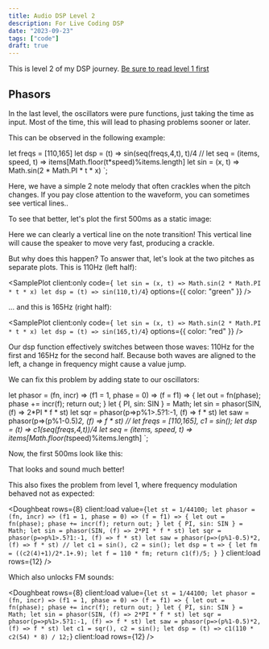 ```yaml
---
title: Audio DSP Level 2
description: For Live Coding DSP
date: "2023-09-23"
tags: ["code"]
draft: true
---
```



This is level 2 of my DSP journey. [Be sure to read level 1 first](https://loophole-letters.netlify.app/dsp-lvl1/)

## Phasors

In the last level, the oscillators were pure functions, just taking the time as input.
Most of the time, this will lead to phasing problems sooner or later.

This can be observed in the following example:

let freqs = [110,165]
let dsp = (t) => sin(seq(freqs,4,t), t)/4
//
let seq = (items, speed, t) => items[Math.floor(t*speed)%items.length]
let sin = (x, t) => Math.sin(2 * Math.PI * t * x)
`;

<Doughbeat rows={8} client:load value={brokenphase} client:load rows={5} />

Here, we have a simple 2 note melody that often crackles when the pitch changes.
If you pay close attention to the waveform, you can sometimes see vertical lines..

To see that better, let's plot the first 500ms as a static image:

<SamplePlot client:only code={brokenphase} />

Here we can clearly a vertical line on the note transition!
This vertical line will cause the speaker to move very fast, producing a crackle.

But why does this happen? To answer that, let's look at the two pitches as separate plots.
This is 110Hz (left half):

<SamplePlot
  client:only
  code={`
let sin = (x, t) => Math.sin(2 * Math.PI * t * x)
let dsp = (t) => sin(110,t)/4`}
  options={{ color: "green" }}
/>

... and this is 165Hz (right half):

<SamplePlot
  client:only
  code={`
let sin = (x, t) => Math.sin(2 * Math.PI * t * x)
let dsp = (t) => sin(165,t)/4`}
  options={{ color: "red" }}
/>

Our dsp function effectively switches between those waves: 110Hz for the first and 165Hz for the second half.
Because both waves are aligned to the left, a change in frequency might cause a value jump.

We can fix this problem by adding state to our oscillators:

let phasor = (fn, incr) => (f1 = 1, phase = 0) => (f = f1) => {
    let out = fn(phase);
    phase += incr(f);
    return out;
}
let { PI, sin: SIN } = Math;
let sin = phasor(SIN, (f) => 2*PI * f * st)
let sqr = phasor(p=>p%1>.5?1:-1, (f) => f * st)
let saw = phasor(p=>(p%1-0.5)*2, (f) => f * st)
//
let freqs = [110,165], c1 = sin();
let dsp = (t) => c1(seq(freqs,4,t))/4
let seq = (items, speed, t) => items[Math.floor(t*speed)%items.length]
`;

<Doughbeat rows={8} client:load value={fixedphase} client:load rows={12} />

Now, the first 500ms look like this:

<SamplePlot client:only code={fixedphase} />

That looks and sound much better!

This also fixes the problem from level 1, where frequency modulation behaved not as expected:

<Doughbeat
  rows={8}
  client:load
  value={`let st = 1/44100;
let phasor = (fn, incr) => (f1 = 1, phase = 0) => (f = f1) => {
    let out = fn(phase);
    phase += incr(f);
    return out;
}
let { PI, sin: SIN } = Math;
let sin = phasor(SIN, (f) => 2*PI * f * st)
let sqr = phasor(p=>p%1>.5?1:-1, (f) => f * st)
let saw = phasor(p=>(p%1-0.5)*2, (f) => f * st)
//
let c1 = sin(), c2 = sin();
let dsp = t => {
  let fm = ((c2(4)+1)/2*.1+.9);
  let f = 110 * fm;
  return c1(f)/5;
}
`}
  client:load
  rows={12}
/>

Which also unlocks FM sounds:

<Doughbeat
  rows={8}
  client:load
  value={`
let st = 1/44100;
let phasor = (fn, incr) => (f1 = 1, phase = 0) => (f = f1) => {
    let out = fn(phase);
    phase += incr(f);
    return out;
}
let { PI, sin: SIN } = Math;
let sin = phasor(SIN, (f) => 2*PI * f * st)
let sqr = phasor(p=>p%1>.5?1:-1, (f) => f * st)
let saw = phasor(p=>(p%1-0.5)*2, (f) => f * st)
let c1 = sqr(), c2 = sin();
let dsp = (t) => c1(110 * c2(54) * 8) / 12;
`}
  client:load
  rows={12}
/>

